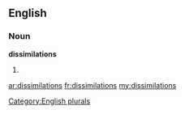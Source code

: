 ==English==

===Noun===
'''dissimilations'''

# {{plural of|[[dissimilation]]}}

[[Category:English plurals]]

[[ar:dissimilations]]
[[fr:dissimilations]]
[[my:dissimilations]]